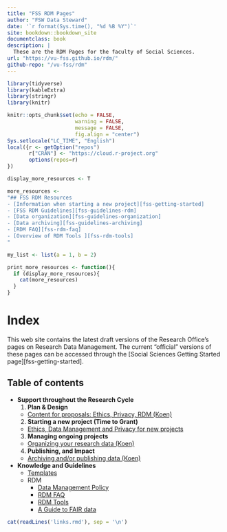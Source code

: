 ```yaml
--- 
title: "FSS RDM Pages"
author: "FSW Data Steward"
date: '`r format(Sys.time(), "%d %B %Y")`'
site: bookdown::bookdown_site
documentclass: book
description: |
  These are the RDM Pages for the faculty of Social Sciences.
url: "https://vu-fss.github.io/rdm/"
github-repo: "/vu-fss/rdm"
---
```



```r

library(tidyverse)
library(kableExtra)
library(stringr)
library(knitr)

knitr::opts_chunk$set(echo = FALSE, 
                      warning = FALSE, 
                      message = FALSE,
                      fig.align = "center")
Sys.setlocale("LC_TIME", "English")
local({r <- getOption("repos")
       r["CRAN"] <- "https://cloud.r-project.org" 
       options(repos=r)
})

display_more_resources <- T

more_resources <- 
"## FSS RDM Resources
- [Information when starting a new project][fss-getting-started]
- [FSS RDM Guidelines][fss-guidelines-rdm]
- [Data organization][fss-guidelines-organization]
- [Data archiving][fss-guidelines-archiving]
- [RDM FAQ][fss-rdm-faq]
- [Overview of RDM Tools ][fss-rdm-tools]
"

my_list <- list(a = 1, b = 2)

print_more_resources <- function(){
  if (display_more_resources){
    cat(more_resources)
  }
}

```

# Index

This web site contains the latest draft versions of the Research Office's pages on
Research Data Management. The current "official" versions of these pages can be accessed through
the [Social Sciences Getting Started page][fss-getting-started].

## Table of contents

- **Support throughout the Research Cycle**
  1. **Plan & Design**
    - [Content for proposals: Ethics, Privacy, RDM (Koen)](#proposal-content-rdm)
  2. **Starting a new project (Time to Grant)**
    - [Ethics, Data Management and Privacy for new projects](#new-rdm)
  3. **Managing ongoing projects**
    - [Organizing your research data (Koen)](#ongoing-rdm)
  4. **Publishing, and Impact**
    - [Archiving and/or publishing data (Koen)](#completed-rdm)
- **Knowledge and Guidelines**
  - [Templates](#templates)
  - RDM
    - [Data Management Policy](#rdm-policy)
    - [RDM FAQ](#rdm-faq)
    - [RDM Tools](#rdm-tools)
    - [A Guide to FAIR data](#rdm-fair)

<!---
load links from external file-
-->
```r
cat(readLines('links.rmd'), sep = '\n')
```